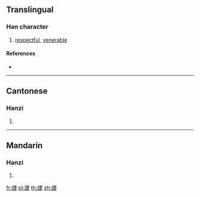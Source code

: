 {{character info/new}}
==Translingual==

===Han character===
{{Han char|rn=149|rad=言|as=09|sn=16|four=01614|canj=YRMWG|ids=⿰言垔}}

# [[respectful]], [[venerable]]

====References====
* {{Han ref|kx=1171.110|dkj=35735|dj=1636.180|hdz=63995.080|uh=8AF2|ud=35570|bh=EBA2|bd=60322}}

----

==Cantonese==

===Hanzi===
{{yue-hanzi|jyut=[[jan1]]|y=yan1}}

# {{defn|lang=yue|sort=言09}}

----

==Mandarin==

===Hanzi===
{{cmn-hanzi|pin=[[yīn]] ([[yin1]])|wg=yin<sup>1</sup>}}

# {{defn|lang=cmn|sort=言09}}

[[fr:諲]]
[[pl:諲]]
[[th:諲]]
[[zh:諲]]